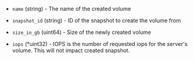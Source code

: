 <!-- Code generated from the comments of the ConfigBlockVolume struct in builder/scaleway/config.go; DO NOT EDIT MANUALLY -->

- `name` (string) - The name of the created volume

- `snapshot_id` (string) - ID of the snapshot to create the volume from

- `size_in_gb` (uint64) - Size of the newly created volume

- `iops` (\*uint32) - IOPS is the number of requested iops for the server's volume. This will not impact created snapshot.

<!-- End of code generated from the comments of the ConfigBlockVolume struct in builder/scaleway/config.go; -->
